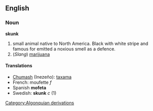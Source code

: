 {{wikipedia}}
==English==
===Noun===
'''skunk'''

# small animal native to North America. Black with white stripe and famous for emitted a noxious smell as a defence.
# (''Slang'') [[marijuana]]

====Translations====
*[[Chumash]] (Inezeño): [[taxama]]
*French: moufette ''f''
*Spanish '''mofeta'''
*Swedish: '''skunk''' ''c'' (1)
[[Category:Algonquian derivations]]